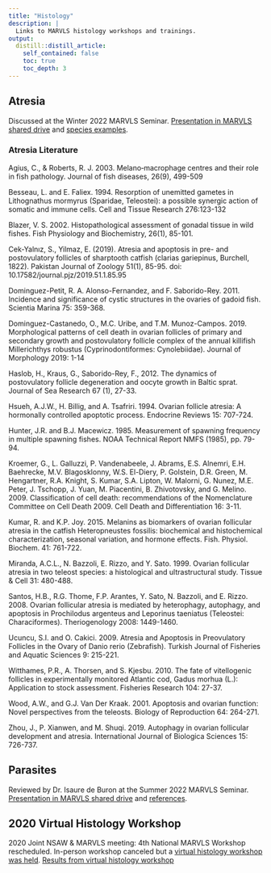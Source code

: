 ```yaml
---
title: "Histology"
description: |
  Links to MARVLS histology workshops and trainings.
output:
  distill::distill_article:
    self_contained: false
    toc: true
    toc_depth: 3
---
```


## Atresia
Discussed at the Winter 2022 MARVLS Seminar. [Presentation in MARVLS shared drive](https://drive.google.com/file/d/1lfirHXjp-IO8wSaerQ9RbnxS6aG45Yev/view?usp=share_link) and [species examples](https://drive.google.com/drive/folders/10YSGg1fa-phidYaokwp58HohIO8Sl2lc?usp=share_link).


### Atresia Literature

Agius, C., & Roberts, R. J. 2003. Melano‐macrophage centres and their role in fish pathology. Journal of fish diseases, 26(9), 499-509

Besseau, L. and E. Faliex. 1994. Resorption of unemitted gametes in Lithognathus mormyrus (Sparidae, Teleostei): a possible synergic action of somatic and immune cells.  Cell and Tissue Research 276:123-132

Blazer, V. S. 2002. Histopathological assessment of gonadal tissue in wild fishes. Fish Physiology and Biochemistry, 26(1), 85-101.

Cek-Yalnız, S., Yilmaz, E. (2019). Atresia and apoptosis in pre- and postovulatory follicles of sharptooth catfish (clarias gariepinus, Burchell, 1822). Pakistan Journal of Zoology 51(1), 85-95. doi: 10.17582/journal.pjz/2019.51.1.85.95

Dominguez-Petit, R. A. Alonso-Fernandez, and F. Saborido-Rey. 2011. Incidence and significance of cystic structures in the ovaries of gadoid fish. Scientia Marina 75: 359-368.

Dominguez-Castanedo, O., M.C. Uribe, and T.M. Munoz-Campos. 2019. Morphological patterns of cell death in ovarian follicles of primary and secondary growth and postovulatory follicle complex of the annual killifish Millerichthys robustus (Cyprinodontiformes: Cynolebiidae). Journal of Morphology 2019: 1-14

Haslob, H., Kraus, G., Saborido-Rey, F., 2012. The dynamics of postovulatory follicle degeneration and oocyte growth in Baltic sprat. Journal of Sea Research 67 (1), 27-33.

Hsueh, A.J.W., H. Billig, and A. Tsafriri. 1994. Ovarian follicle atresia: A hormonally controlled apoptotic process. Endocrine Reviews 15: 707-724.

Hunter, J.R. and B.J. Macewicz. 1985. Measurement of spawning frequency in multiple spawning fishes. NOAA Technical Report NMFS (1985), pp. 79-94.

Kroemer, G., L. Galluzzi, P. Vandenabeele, J. Abrams, E.S. Alnemri, E.H. Baehrecke, M.V. Blagosklonny, W.S. El-Diery, P. Golstein, D.R. Green, M. Hengartner, R.A. Knight, S. Kumar, S.A. Lipton, W. Malorni, G. Nunez, M.E. Peter, J. Tschopp, J. Yuan, M. Piacentini, B. Zhivotovsky, and G. Melino. 2009. Classification of cell death: recommendations of the Nomenclature Committee on Cell Death 2009. Cell Death and Differentiation 16: 3-11. 

Kumar, R. and K.P. Joy. 2015. Melanins as biomarkers of ovarian follicular atresia in the catfish Heteropneustes fossilis: biochemical and histochemical characterization, seasonal variation, and hormone effects. Fish. Physiol. Biochem. 41: 761-722.

Miranda, A.C.L., N. Bazzoli, E. Rizzo, and Y. Sato. 1999. Ovarian follicular atresia in two teleost species: a histological and ultrastructural study. Tissue & Cell 31: 480-488. 

Santos, H.B., R.G. Thome, F.P. Arantes, Y. Sato, N. Bazzoli, and E. Rizzo. 2008. Ovarian follicular atresia is mediated by heterophagy, autophagy, and apoptosis in Prochilodus argenteus and Leporinus taeniatus (Teleostei: Characiformes). Theriogenology 2008: 1449-1460.

Ucuncu, S.I. and O. Cakici. 2009. Atresia and Apoptosis in Preovulatory Follicles in the Ovary of Danio rerio (Zebrafish). Turkish Journal of Fisheries and Aquatic Sciences 9: 215-221.

Witthames, P.R., A. Thorsen, and S. Kjesbu. 2010. The fate of vitellogenic follicles in experimentally monitored Atlantic cod, Gadus morhua (L.): Application to stock assessment. Fisheries Research 104: 27-37.

Wood, A.W., and G.J. Van Der Kraak. 2001. Apoptosis and ovarian function: Novel perspectives from the teleosts. Biology of Reproduction 64: 264-271.

Zhou, J., P. Xianwen, and M. Shuqi. 2019. Autophagy in ovarian follicular development and atresia.  International Journal of Biologica Sciences 15: 726-737.




        
## Parasites

Reviewed by Dr. Isaure de Buron at the Summer 2022 MARVLS Seminar. [Presentation in MARVLS shared drive](https://drive.google.com/file/d/1XBifNpSYsiBnBqWnj3LXlhIrHA8gqH7x/view?usp=sharing) and [references](https://drive.google.com/drive/folders/1K1esaJ8Mn90TAo6k0u0X3P12FJH5o7TF?usp=share_link).


## 2020 Virtual Histology Workshop

2020 Joint NSAW & MARVLS meeting: 4th National MARVLS Workshop rescheduled. In-person workshop canceled but a [virtual histology workshop was held](https://drive.google.com/drive/folders/1ppjix93fNMTv-5erjq1g_DGwFSxqWD_x?usp=sharing). [Results from virtual histology workshop](https://drive.google.com/file/d/1j2g_dVYebEBHjM1J1d2lgWCNZWcnH9KP/view?usp=sharing)